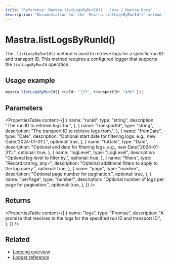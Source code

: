 ```yaml
---
title: "Reference: Mastra.listLogsByRunId() | Core | Mastra Docs"
description: "Documentation for the `Mastra.listLogsByRunId()` method in Mastra, which retrieves logs for a specific run ID and transport ID."
---
```


# Mastra.listLogsByRunId()

The `.listLogsByRunId()` method is used to retrieve logs for a specific run ID and transport ID. This method requires a configured logger that supports the `listLogsByRunId` operation.

## Usage example

```typescript copy
mastra.listLogsByRunId({ runId: "123", transportId: "456" });
```

## Parameters

<PropertiesTable
  content={[
    {
      name: "runId",
      type: "string",
      description: "The run ID to retrieve logs for.",
    },
    {
      name: "transportId",
      type: "string",
      description: "The transport ID to retrieve logs from.",
    },
    {
      name: "fromDate",
      type: "Date",
      description:
        "Optional start date for filtering logs. e.g., new Date('2024-01-01').",
      optional: true,
    },
    {
      name: "toDate",
      type: "Date",
      description:
        "Optional end date for filtering logs. e.g., new Date('2024-01-31').",
      optional: true,
    },
    {
      name: "logLevel",
      type: "LogLevel",
      description: "Optional log level to filter by.",
      optional: true,
    },
    {
      name: "filters",
      type: "Record<string, any>",
      description: "Optional additional filters to apply to the log query.",
      optional: true,
    },
    {
      name: "page",
      type: "number",
      description: "Optional page number for pagination.",
      optional: true,
    },
    {
      name: "perPage",
      type: "number",
      description: "Optional number of logs per page for pagination.",
      optional: true,
    },
  ]}
/>

## Returns

<PropertiesTable
  content={[
    {
      name: "logs",
      type: "Promise<any>",
      description:
        "A promise that resolves to the logs for the specified run ID and transport ID.",
    },
  ]}
/>

## Related

- [Logging overview](/docs/observability/logging)
- [Logger reference](/reference/observability/logging/pino-logger)
